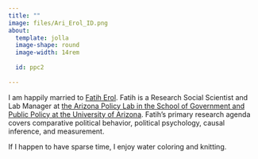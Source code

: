 ```yaml
---
title: ""
image: files/Ari_Erol_ID.png
about: 
  template: jolla
  image-shape: round
  image-width: 14rem
  
  id: ppc2
  
---
```

::: {#ppc2}
I am happily married to <a href="https://fatiherolphd.com" target="_blank"> Fatih Erol</a>. Fatih is a Research Social Scientist and Lab Manager at <a href="https://policylab.arizona.edu" target="_blank"> the Arizona Policy Lab in the School of Government and Public Policy at the University of Arizona</a>. Fatih's primary research agenda covers comparative political behavior, political psychology, causal inference, and measurement. 

If I happen to have sparse time, I enjoy water coloring and knitting.
:::
